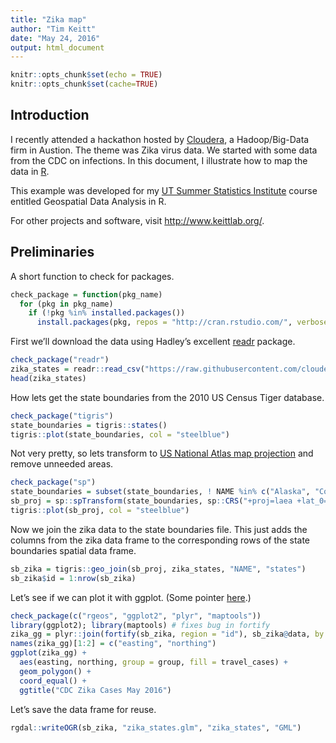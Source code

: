```yaml
---
title: "Zika map"
author: "Tim Keitt"
date: "May 24, 2016"
output: html_document
---
```


```r
knitr::opts_chunk$set(echo = TRUE)
knitr::opts_chunk$set(cache=TRUE)
```

## Introduction

I recently attended a hackathon hosted by [Cloudera](http://www.cloudera.com), a Hadoop/Big-Data firm in Austion. The theme was Zika virus data. We started with some data from the CDC on infections. In this document, I illustrate how to map the data in [R](http://www.r-project.org/).

This example was developed for my [UT Summer Statistics Institute](https://stat.utexas.edu/training/ssi) course entitled Geospatial Data Analysis in R.

For other projects and software, visit [http://www.keittlab.org/](http://www.keittlab.org).

## Preliminaries

A short function to check for packages.

```r
check_package = function(pkg_name)
  for (pkg in pkg_name)
    if (!pkg %in% installed.packages())
      install.packages(pkg, repos = "http://cran.rstudio.com/", verbose = FALSE)
```

First we'll download the data using Hadley's excellent [readr](http://github.com/hadley/readr) package.

```r
check_package("readr")
zika_states = readr::read_csv("https://raw.githubusercontent.com/cloudera-cares-austin/zika-hackathon/master/data/CDC_May_2016_US.csv")
head(zika_states)
```

How lets get the state boundaries from the 2010 US Census Tiger database.

```r
check_package("tigris")
state_boundaries = tigris::states()
tigris::plot(state_boundaries, col = "steelblue")
```

Not very pretty, so lets transform to [US National Atlas map projection](http://spatialreference.org/ref/epsg/2163/) and remove unneeded areas.

```r
check_package("sp")
state_boundaries = subset(state_boundaries, ! NAME %in% c("Alaska", "Commonwealth of the Northern Mariana Islands", "United States Virgin Islands", "American Samoa", "Guam", "Hawaii"))
sb_proj = sp::spTransform(state_boundaries, sp::CRS("+proj=laea +lat_0=45 +lon_0=-100 +x_0=0 +y_0=0 +a=6370997 +b=6370997 +units=m +no_defs"))
tigris::plot(sb_proj, col = "steelblue")
```

Now we join the zika data to the state boundaries file. This just adds the columns from the zika data frame to the corresponding rows of the state boundaries spatial data frame.

```r
sb_zika = tigris::geo_join(sb_proj, zika_states, "NAME", "states")
sb_zika$id = 1:nrow(sb_zika)
```

Let's see if we can plot it with ggplot. (Some pointer [here](https://github.com/hadley/ggplot2/wiki/plotting-polygon-shapefiles).)

```r
check_package(c("rgeos", "ggplot2", "plyr", "maptools"))
library(ggplot2); library(maptools) # fixes bug in fortify
zika_gg = plyr::join(fortify(sb_zika, region = "id"), sb_zika@data, by = "id")
names(zika_gg)[1:2] = c("easting", "northing")
ggplot(zika_gg) +
  aes(easting, northing, group = group, fill = travel_cases) +
  geom_polygon() +
  coord_equal() +
  ggtitle("CDC Zika Cases May 2016")
```

Let's save the data frame for reuse.

```r
rgdal::writeOGR(sb_zika, "zika_states.glm", "zika_states", "GML")
```
